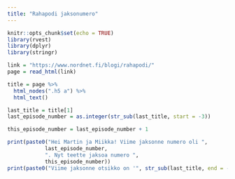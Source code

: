 ---
title: "Rahapodi jaksonumero"
---

```{r setup, include=FALSE}
knitr::opts_chunk$set(echo = TRUE)
library(rvest)
library(dplyr)
library(stringr)
```

```{r scrape, echo=FALSE}
link = "https://www.nordnet.fi/blogi/rahapodi/"
page = read_html(link)

title = page %>%
  html_nodes(".h5 a") %>%
  html_text()

last_title = title[1]
last_episode_number = as.integer(str_sub(last_title, start = -3))

this_episode_number = last_episode_number + 1

print(paste0("Hei Martin ja Miikka! Viime jaksonne numero oli ",
            last_episode_number,
            ". Nyt teette jaksoa numero ",
            this_episode_number))
print(paste0("Viime jaksonne otsikko on '", str_sub(last_title, end = -17), "'."))
```

